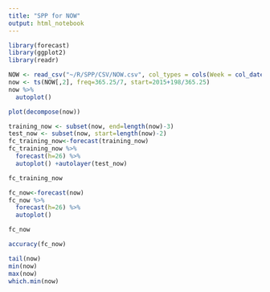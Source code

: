 ```yaml
---
title: "SPP for NOW"
output: html_notebook
---
```


```r
library(forecast)
library(ggplot2)
library(readr)
```

```r
NOW <- read_csv("~/R/SPP/CSV/NOW.csv", col_types = cols(Week = col_date(format = "%Y-%m-%d")))
now <- ts(NOW[,2], freq=365.25/7, start=2015+198/365.25)
now %>%
  autoplot()
```

```r
plot(decompose(now))
```

```r
training_now <- subset(now, end=length(now)-3)
test_now <- subset(now, start=length(now)-2)
fc_training_now<-forecast(training_now)
fc_training_now %>%
  forecast(h=26) %>%
  autoplot() +autolayer(test_now)
```

```r
fc_training_now
```

```r
fc_now<-forecast(now)
fc_now %>%
  forecast(h=26) %>%
  autoplot()
```

```r
fc_now
```

```r
accuracy(fc_now)
```

```r
tail(now)
min(now)
max(now)
which.min(now)
```